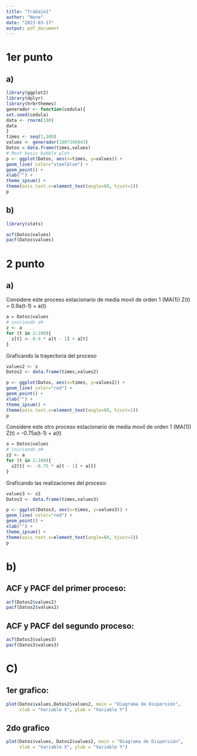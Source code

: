 ```yaml
---
title: "Trabajo1"
author: "None"
date: "2023-03-17"
output: pdf_document
---
```


# 1er punto 
## a)

```r
library(ggplot2)
library(dplyr)
library(hrbrthemes)
generador <- function(cedula){
set.seed(cedula)
data <- rnorm(100)
data
}
times <- seq(1,100)
values <- generador(1007396943)
Datos = data.frame(times,values)
# Most basic bubble plot
p <- ggplot(Datos, aes(x=times, y=values)) +
geom_line( color="steelblue") +
geom_point() +
xlab("") +
theme_ipsum() +
theme(axis.text.x=element_text(angle=60, hjust=1))
p
```
## b)

```r
library(stats)

acf(Datos$values)
pacf(Datos$values)


```

# 2 punto 
## a)

 Considere este proceso estacionario de media movil de orden 1 (MA(1)) 
 Z(t) = 0.9a(t-1) + a(t)
 
```r
a = Datos$values
# iniciando z#
z <- a
for (t in 2:100){
  z[t] <- 0.9 * a[t - 1] + a[t]
}

```

Graficando la trayectoria del proceso

```r
values2 <- z
Datos2 <- data.frame(times,values2)

p <- ggplot(Datos, aes(x=times, y=values2)) +
geom_line( color="red") +
geom_point() +
xlab("") +
theme_ipsum() +
theme(axis.text.x=element_text(angle=60, hjust=1))
p
```
 Considere este otro proceso estacionario de media movil de orden 1 (MA(1)) 
 Z(t) = -0.75a(t-1) + a(t)

```r
a = Datos$values
# iniciando z#
z2 <- a
for (t in 2:100){
  z2[t] <- -0.75 * a[t - 1] + a[t]
}
```

Graficando las realizaciones del proceso:

```r
values3 <- z2
Datos3 <- data.frame(times,values3)

p <- ggplot(Datos3, aes(x=times, y=values3)) +
geom_line( color="red") +
geom_point() +
xlab("") +
theme_ipsum() +
theme(axis.text.x=element_text(angle=60, hjust=1))
p

```

# b)

## ACF y PACF del primer proceso:

```r

acf(Datos2$values2)
pacf(Datos2$values2)

```

## ACF y PACF del segundo proceso:


```r
acf(Datos3$values3)
pacf(Datos3$values3)

```

# C)

## 1er grafico:

```r
plot(Datos$values,Datos2$values2, main = "Diagrama de Dispersión", 
     xlab = "Variable X", ylab = "Variable Y")
```

## 2do grafico

```r
plot(Datos$values, Datos2$values2, main = "Diagrama de Dispersión", 
     xlab = "Variable X", ylab = "Variable Y")
```











